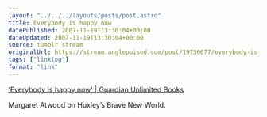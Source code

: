 ```yaml
---
layout: "../../../layouts/posts/post.astro"
title: Everybody is happy now
datePublished: 2007-11-19T13:30:04+00:00
dateUpdated: 2007-11-19T13:30:04+00:00
source: tumblr stream
originalUrl: https://stream.anglepoised.com/post/19756677/everybody-is-happy-now-guardian-unlimited
tags: ["linklog"]
format: "link"
---
```


[&#8216;Everybody is happy now&#8217; | Guardian Unlimited Books][1]

Margaret Atwood on Huxley&rsquo;s Brave New World.

[1]: https://www.theguardian.com/books/2007/nov/17/classics.margaretatwood
